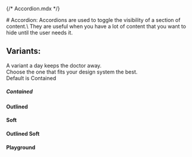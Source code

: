 {/* Accordion.mdx */}

<Meta of={AccordionStories} name="Docs"/>
# Accordion:
Accordions are used to toggle the visibility of a section of content.\
They are useful when you have a lot of content that you want to hide until the user needs it.

## Variants:
A variant a day keeps the doctor away.\
Choose the one that fits your design system the best.\
Default is Contained

##### Contained
<Canvas of={AccordionStories.Contained} />

#### Outlined
<Canvas of={AccordionStories.Outlined} />

#### Soft
<Canvas of={AccordionStories.Soft}/>

#### Outlined Soft
<Canvas of={AccordionStories.OutlinedSoft}/>

#### Playground
<Canvas of={AccordionStories.Playground}/>
<Controls of={AccordionStories.Playground}/>